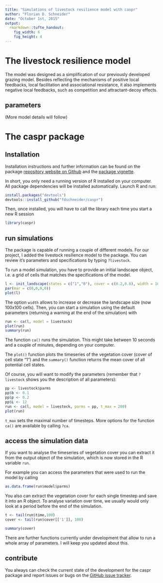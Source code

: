 ```yaml
---
title: "Simulations of livestock resilience model with caspr"
author: "Florian D. Schneider"
date: "October 1st, 2015"
output: 
  rmarkdown::tufte_handout:
    fig_width: 6
    fig_height: 4
---
```



# The livestock resilience model

The model was designed as a simplification of our previously developed grazing model. Besides reflecting the mechanisms of positive local feedbacks, local facilitation and associational resistance, it also implements negative local feedbacks, such as competition and attractant-decoy effects.

## parameters

(More model details will follow)



# The caspr package

## Installation

Installation instructions and further information can be found on the package [repository website on Github](https://github.com/fdschneider/caspr) and the [package vignette](https://github.com/fdschneider/caspr/blob/master/vignettes/caspr.Rmd). 

In short, you only need a running version of R installed on your computer. All package dependencies will be installed automatically. Launch R and run: 

```r
install.packages("devtools")
devtools::install_github("fdschneider/caspr")
```

Then, once installed, you will have to call the library each time you start a new R session

```r
library(caspr)
```

## run simulations

The package is capable of running a couple of different models. For our project, I added the livestock resilience model to the package. You can review it's parameters and specifications by typing `?livestock`.

To run a model simulation, you have to provide an initial landscape object, i.e. a grid of cells that matches the specifications of the model. 

```r
l <- init_landscape(states = c("1","0"), cover = c(0.2,0.8), width = 100)
par(mar = c(0,0,0,0))
plot(l)
```

The option `width` allows to increase or decrease the landscape size (now $100 x 100$ cells).
Then, you can start a simulation using the default parameters (returning a warning at the end of the simulation) with

```r
run <- ca(l, model = livestock)
plot(run)
summary(run)
```

The function `ca()` runs the simulation. This might take between 10 seconds and a couple of minutes, depending on your computer.

The `plot()` function plots the timeseries of the vegetation cover (cover of cell state "1") and the `summary()` function returns the mean cover of all potential cell states. 

Of course, you will want to modify the parameters (remember that `?livestock ` shows you the description of all parameters):

```r
pp <- livestock$parms
pp$b <- 0.1
pp$p <- 0.2
pp$L <- 12
run <- ca(l, model = livestock, parms = pp, t_max = 200)
plot(run)
```

`t_max` sets the maximal number of timesteps. More options for the function `ca()` are available by calling `?ca`. 

## access the simulation data

If you want to analyse the timeseries of vegetation cover you can extract it from the output object of the simulation, which is now stored in the R variable `run`.

For example you can access the parameters that were used to run the model by calling

```r
as.data.frame(run$model$parms)
```


You also can extract the vegetation cover for each single timestep and save it into an R object. To analyse variation over time, we usually would only look at a period before the end of the simulation. 

```r
t <- tail(run$time,100)
cover <- tail(run$cover[['1']], 100)

summary(cover)
```

There are further functions currently under development that allow to run a whole array of parameters. I will keep you updated about this. 

## contribute 

You always can check the current state of the development for the caspr package and report issues or bugs on the [GitHub issue tracker](https://github.com/fdschneider/caspr/issues).

